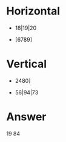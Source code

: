 # Horizontal
  
  * 18|19|20
  
  * [6789]\d
  
# Vertical

  * \d[2480]
  
  * 56|94|73
  
# Answer

19
84